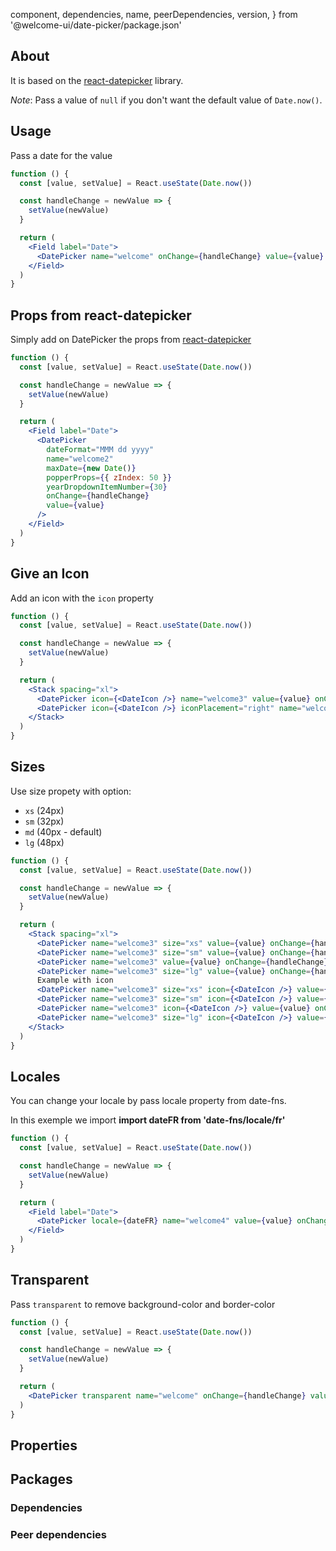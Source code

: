 
  component,
  dependencies,
  name,
  peerDependencies,
  version,
} from '@welcome-ui/date-picker/package.json'

<showcase
  version={version}
  name={name}
  component={component}
  description="Allows user to select a predefined date."
/>

## About

It is based on the [react-datepicker](https://github.com/Hacker0x01/react-datepicker) library.

_Note_: Pass a value of `null` if you don't want the default value of `Date.now()`.

## Usage

Pass a date for the value

```jsx
function () {
  const [value, setValue] = React.useState(Date.now())

  const handleChange = newValue => {
    setValue(newValue)
  }

  return (
    <Field label="Date">
      <DatePicker name="welcome" onChange={handleChange} value={value} />
    </Field>
  )
}
```

## Props from react-datepicker

Simply add on DatePicker the props from [react-datepicker](https://github.com/Hacker0x01/react-datepicker)

```jsx
function () {
  const [value, setValue] = React.useState(Date.now())

  const handleChange = newValue => {
    setValue(newValue)
  }

  return (
    <Field label="Date">
      <DatePicker
        dateFormat="MMM dd yyyy"
        name="welcome2"
        maxDate={new Date()}
        popperProps={{ zIndex: 50 }}
        yearDropdownItemNumber={30}
        onChange={handleChange}
        value={value}
      />
    </Field>
  )
}
```

## Give an Icon

Add an icon with the `icon` property

```jsx
function () {
  const [value, setValue] = React.useState(Date.now())

  const handleChange = newValue => {
    setValue(newValue)
  }

  return (
    <Stack spacing="xl">
      <DatePicker icon={<DateIcon />} name="welcome3" value={value} onChange={handleChange} />
      <DatePicker icon={<DateIcon />} iconPlacement="right" name="welcome3" value={value} onChange={handleChange} />
    </Stack>
  )
}
```

## Sizes

Use size propety with option:

- `xs` (24px)
- `sm` (32px)
- `md` (40px - default)
- `lg` (48px)

```jsx
function () {
  const [value, setValue] = React.useState(Date.now())

  const handleChange = newValue => {
    setValue(newValue)
  }

  return (
    <Stack spacing="xl">
      <DatePicker name="welcome3" size="xs" value={value} onChange={handleChange} />
      <DatePicker name="welcome3" size="sm" value={value} onChange={handleChange} />
      <DatePicker name="welcome3" value={value} onChange={handleChange} />
      <DatePicker name="welcome3" size="lg" value={value} onChange={handleChange} />
      Example with icon
      <DatePicker name="welcome3" size="xs" icon={<DateIcon />} value={value} onChange={handleChange} />
      <DatePicker name="welcome3" size="sm" icon={<DateIcon />} value={value} onChange={handleChange} />
      <DatePicker name="welcome3" icon={<DateIcon />} value={value} onChange={handleChange} />
      <DatePicker name="welcome3" size="lg" icon={<DateIcon />} value={value} onChange={handleChange} />
    </Stack>
  )
}
```

## Locales

You can change your locale by pass locale property from date-fns.

In this exemple we import **import dateFR from 'date-fns/locale/fr'**

```jsx
function () {
  const [value, setValue] = React.useState(Date.now())

  const handleChange = newValue => {
    setValue(newValue)
  }

  return (
    <Field label="Date">
      <DatePicker locale={dateFR} name="welcome4" value={value} onChange={handleChange} />
    </Field>
  )
}
```

## Transparent

Pass `transparent` to remove background-color and border-color

```jsx
function () {
  const [value, setValue] = React.useState(Date.now())

  const handleChange = newValue => {
    setValue(newValue)
  }

  return (
    <DatePicker transparent name="welcome" onChange={handleChange} value={value} />
  )
}
```

## Properties

<props propTypes={props.propTypes.DatePicker} />

## Packages

### Dependencies

<dependencies dependencies={dependencies} />

### Peer dependencies

<dependencies dependencies={peerDependencies} />

<pagination />
